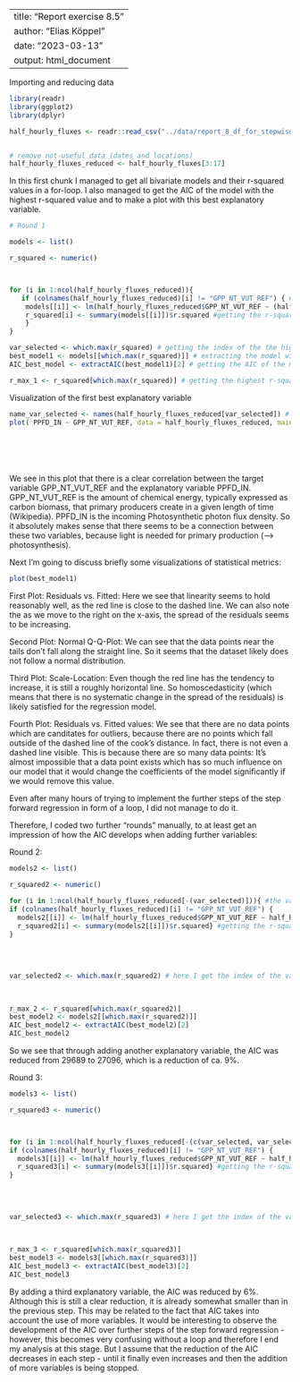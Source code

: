 
---
title: "Report exercise 8.5"
author: "Elias Köppel"
date: "2023-03-13"
output: html_document
---



Importing and reducing data
```r
library(readr)
library(ggplot2)
library(dplyr)

half_hourly_fluxes <- readr::read_csv("../data/report_8_df_for_stepwise_regression.csv")


# remove not-useful data (dates and locations)
half_hourly_fluxes_reduced <- half_hourly_fluxes[3:17]


```







In this first chunk I managed to get all bivariate models and their r-squared values in a for-loop. I also managed to get the AIC of the model with the highest r-squared value and to make a plot with this best explanatory variable. 

```r


# Round 1

models <- list()

r_squared <- numeric()



for (i in 1:ncol(half_hourly_fluxes_reduced)){
   if (colnames(half_hourly_fluxes_reduced)[i] != "GPP_NT_VUT_REF") { # it should not take "GPP_NT_VUT_REF as an explainatory variable, because it is the target variable 
    models[[i]] <- lm(half_hourly_fluxes_reduced$GPP_NT_VUT_REF ~ (half_hourly_fluxes_reduced[[i]])) #getting linear models for each of the explainatory variables 
    r_squared[i] <- summary(models[[i]])$r.squared #getting the r-squared values of the models and putting them into a list
    }
}

var_selected <- which.max(r_squared) # getting the index of the the highest r-squared value for further steps 
best_model1 <- models[[which.max(r_squared)]] # extracting the model with the highest r-squared value
AIC_best_model <- extractAIC(best_model1)[2] # getting the AIC of the model with the highests r-squared value

r_max_1 <- r_squared[which.max(r_squared)] # getting the highest r-squared value for visualisation in the end


```





Visualization of the first best explanatory variable

```r
name_var_selected <- names(half_hourly_fluxes_reduced[var_selected]) # to get the name of the best variable. Then I used this variable name to make the following plot: 
plot( PPFD_IN ~ GPP_NT_VUT_REF, data = half_hourly_fluxes_reduced, main = "GPP vs. the best explainatory variable PPFD_IN")







```


We see in this plot that there is a clear correlation between the target variable GPP_NT_VUT_REF and the explanatory variable PPFD_IN. GPP_NT_VUT_REF is the amount of chemical energy, typically expressed as carbon biomass, that primary producers create in a given length of time (Wikipedia). PPFD_IN is the incoming Photosynthetic photon flux density. So it absolutely makes sense that there seems to be a connection between these two variables, because light is needed for primary production (--> photosynthesis). 






Next I'm going to discuss briefly some visualizations of statistical metrics:  

```r
plot(best_model1)

```




First Plot: Residuals vs. Fitted: Here we see that linearity seems to hold reasonably well, as the red line is close to the dashed line. We can also note the as we move to the right on the x-axis, the spread of the residuals seems to be increasing. 

Second Plot: Normal Q-Q-Plot: We can see that the data points near the tails don't fall along the straight line. So it seems that the dataset likely does not follow a normal distribution.

Third Plot: Scale-Location: Even though the red line has the tendency to increase, it is still a roughly horizontal line. So homoscedasticity (which means that there is no systematic change in the spread of the residuals) is likely satisfied for the regression model.

Fourth Plot: Residuals vs. Fitted values: We see that there are no data points which are canditates for outliers, because there are no points which fall outside of the dashed line of the cook's distance. In fact, there is not even a dashed line visible. This is because there are so many data points: It's almost impossible that a data point exists which has so much influence on our model that it would change the coefficients of the model significantly if we would remove this value. 









Even after many hours of trying to implement the further steps of the step forward regression in form of a loop, I did not manage to do it. 

Therefore, I coded two further "rounds" manually, to at least get an impression of how the AIC develops when adding further variables: 


Round 2:
```r



models2 <- list()

r_squared2 <- numeric()

for (i in 1:ncol(half_hourly_fluxes_reduced[-(var_selected)])){ #the variable which has been used for the first model ("best_model") is beeing excluded
if (colnames(half_hourly_fluxes_reduced)[i] != "GPP_NT_VUT_REF") {
  models2[[i]] <- lm(half_hourly_fluxes_reduced$GPP_NT_VUT_REF ~ half_hourly_fluxes_reduced[[var_selected]] + half_hourly_fluxes_reduced[[i]]) # here I get all the models with two explainatory variables
  r_squared2[i] <- summary(models2[[i]])$r.squared} #getting the r-squared values
} 
  
  
  
  
var_selected2 <- which.max(r_squared2) # here I get the index of the variable with the highest r-spared values which I could use for the next step

  
  
r_max_2 <- r_squared[which.max(r_squared2)]
best_model2 <- models2[[which.max(r_squared2)]]
AIC_best_model2 <- extractAIC(best_model2)[2]
AIC_best_model2

```
So we see that through adding another explanatory variable, the AIC was reduced from 29689 to 27096, which is a reduction of ca. 9%. 



Round 3:
```r

models3 <- list()

r_squared3 <- numeric()



for (i in 1:ncol(half_hourly_fluxes_reduced[-(c(var_selected, var_selected2))])){ #the variables which have been used for the previous model ("best_model1") is beeing excluded
if (colnames(half_hourly_fluxes_reduced)[i] != "GPP_NT_VUT_REF") {
  models3[[i]] <- lm(half_hourly_fluxes_reduced$GPP_NT_VUT_REF ~ half_hourly_fluxes_reduced[[var_selected]] + half_hourly_fluxes_reduced[[var_selected2]]+ half_hourly_fluxes_reduced[[i]]) # here I get all the models with three explainatory variables
  r_squared3[i] <- summary(models3[[i]])$r.squared} #getting the r-squared values
} 
  
  
  
  
var_selected3 <- which.max(r_squared3) # here I get the index of the variable with the highest r-spared values which I could use for the next step

  
  
r_max_3 <- r_squared[which.max(r_squared3)]
best_model3 <- models3[[which.max(r_squared3)]]
AIC_best_model3 <- extractAIC(best_model3)[2]
AIC_best_model3


```
By adding a third explanatory variable, the AIC was reduced by 6%. Although this is still a clear reduction, it is already somewhat smaller than in the previous step. This may be related to the fact that AIC takes into account the use of more variables. It would be interesting to observe the development of the AIC over further steps of the step forward regression - however, this becomes very confusing without a loop and therefore I end my analysis at this stage. But I assume that the reduction of the AIC decreases in each step - until it finally even increases and then the addition of more variables is being stopped. 


